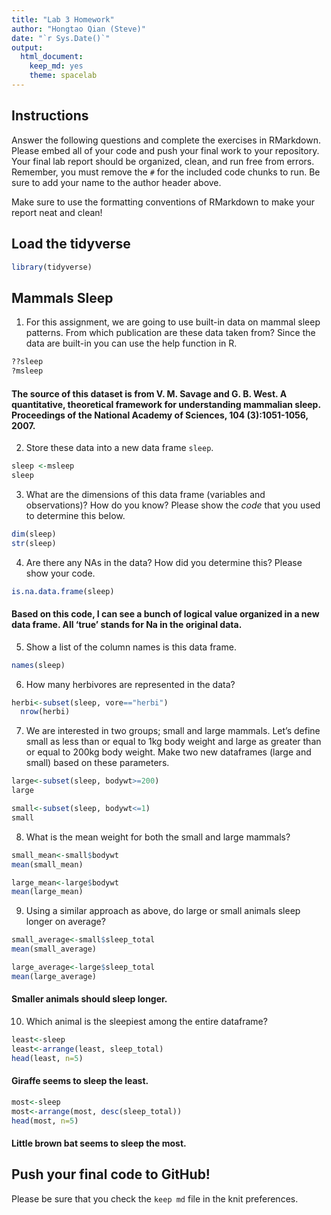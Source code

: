 ```yaml
---
title: "Lab 3 Homework"
author: "Hongtao Qian (Steve)"
date: "`r Sys.Date()`"
output:
  html_document: 
    keep_md: yes
    theme: spacelab
---
```


## Instructions
Answer the following questions and complete the exercises in RMarkdown. Please embed all of your code and push your final work to your repository. Your final lab report should be organized, clean, and run free from errors. Remember, you must remove the `#` for the included code chunks to run. Be sure to add your name to the author header above.  

Make sure to use the formatting conventions of RMarkdown to make your report neat and clean!  

## Load the tidyverse
```r
library(tidyverse)
```

## Mammals Sleep
1. For this assignment, we are going to use built-in data on mammal sleep patterns. From which publication are these data taken from? Since the data are built-in you can use the help function in R.
```r
??sleep
?msleep
```

#### The source of this dataset is from V. M. Savage and G. B. West. A quantitative, theoretical framework for understanding mammalian sleep. Proceedings of the National Academy of Sciences, 104 (3):1051-1056, 2007.

2. Store these data into a new data frame `sleep`.
```r
sleep <-msleep
sleep
```

3. What are the dimensions of this data frame (variables and observations)? How do you know? Please show the *code* that you used to determine this below.  
```r
dim(sleep)
str(sleep)
```

4. Are there any NAs in the data? How did you determine this? Please show your code.  
```r
is.na.data.frame(sleep)
```

#### Based on this code, I can see a bunch of logical value organized in a new data frame. All 'true' stands for Na in the original data. 

5. Show a list of the column names is this data frame.
```r
names(sleep)
```

6. How many herbivores are represented in the data?  
```r
herbi<-subset(sleep, vore=="herbi")
  nrow(herbi)
```

7. We are interested in two groups; small and large mammals. Let's define small as less than or equal to 1kg body weight and large as greater than or equal to 200kg body weight. Make two new dataframes (large and small) based on these parameters.
```r
large<-subset(sleep, bodywt>=200)
large

small<-subset(sleep, bodywt<=1)
small
```

8. What is the mean weight for both the small and large mammals?
```r
small_mean<-small$bodywt
mean(small_mean)
```

```r
large_mean<-large$bodywt
mean(large_mean)
```

9. Using a similar approach as above, do large or small animals sleep longer on average?  
```r
small_average<-small$sleep_total
mean(small_average)
```

```r
large_average<-large$sleep_total
mean(large_average)
```
#### Smaller animals should sleep longer. 

10. Which animal is the sleepiest among the entire dataframe?
```r
least<-sleep
least<-arrange(least, sleep_total)
head(least, n=5)
```
#### Giraffe seems to sleep the least. 

```r
most<-sleep
most<-arrange(most, desc(sleep_total))
head(most, n=5)
```
#### Little brown bat seems to sleep the most. 


## Push your final code to GitHub!
Please be sure that you check the `keep md` file in the knit preferences.   